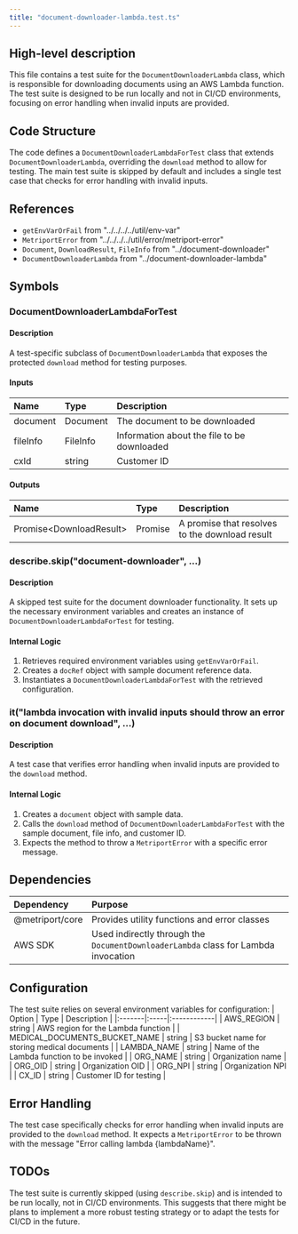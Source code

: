 ```yaml
---
title: "document-downloader-lambda.test.ts"
---
```


## High-level description
This file contains a test suite for the `DocumentDownloaderLambda` class, which is responsible for downloading documents using an AWS Lambda function. The test suite is designed to be run locally and not in CI/CD environments, focusing on error handling when invalid inputs are provided.

## Code Structure
The code defines a `DocumentDownloaderLambdaForTest` class that extends `DocumentDownloaderLambda`, overriding the `download` method to allow for testing. The main test suite is skipped by default and includes a single test case that checks for error handling with invalid inputs.

## References
- `getEnvVarOrFail` from "../../../../util/env-var"
- `MetriportError` from "../../../../util/error/metriport-error"
- `Document`, `DownloadResult`, `FileInfo` from "../document-downloader"
- `DocumentDownloaderLambda` from "../document-downloader-lambda"

## Symbols

### DocumentDownloaderLambdaForTest
#### Description
A test-specific subclass of `DocumentDownloaderLambda` that exposes the protected `download` method for testing purposes.

#### Inputs
| Name | Type | Description |
|:-----|:-----|:------------|
| document | Document | The document to be downloaded |
| fileInfo | FileInfo | Information about the file to be downloaded |
| cxId | string | Customer ID |

#### Outputs
| Name | Type | Description |
|:-----|:-----|:------------|
| Promise&lt;DownloadResult&gt; | Promise | A promise that resolves to the download result |

### describe.skip("document-downloader", ...)
#### Description
A skipped test suite for the document downloader functionality. It sets up the necessary environment variables and creates an instance of `DocumentDownloaderLambdaForTest` for testing.

#### Internal Logic
1. Retrieves required environment variables using `getEnvVarOrFail`.
2. Creates a `docRef` object with sample document reference data.
3. Instantiates a `DocumentDownloaderLambdaForTest` with the retrieved configuration.

### it("lambda invocation with invalid inputs should throw an error on document download", ...)
#### Description
A test case that verifies error handling when invalid inputs are provided to the `download` method.

#### Internal Logic
1. Creates a `document` object with sample data.
2. Calls the `download` method of `DocumentDownloaderLambdaForTest` with the sample document, file info, and customer ID.
3. Expects the method to throw a `MetriportError` with a specific error message.

## Dependencies
| Dependency | Purpose |
|:-----------|:--------|
| @metriport/core | Provides utility functions and error classes |
| AWS SDK | Used indirectly through the `DocumentDownloaderLambda` class for Lambda invocation |

## Configuration
The test suite relies on several environment variables for configuration:
| Option | Type | Description |
|:-------|:-----|:------------|
| AWS_REGION | string | AWS region for the Lambda function |
| MEDICAL_DOCUMENTS_BUCKET_NAME | string | S3 bucket name for storing medical documents |
| LAMBDA_NAME | string | Name of the Lambda function to be invoked |
| ORG_NAME | string | Organization name |
| ORG_OID | string | Organization OID |
| ORG_NPI | string | Organization NPI |
| CX_ID | string | Customer ID for testing |

## Error Handling
The test case specifically checks for error handling when invalid inputs are provided to the `download` method. It expects a `MetriportError` to be thrown with the message "Error calling lambda {lambdaName}".

## TODOs
The test suite is currently skipped (using `describe.skip`) and is intended to be run locally, not in CI/CD environments. This suggests that there might be plans to implement a more robust testing strategy or to adapt the tests for CI/CD in the future.